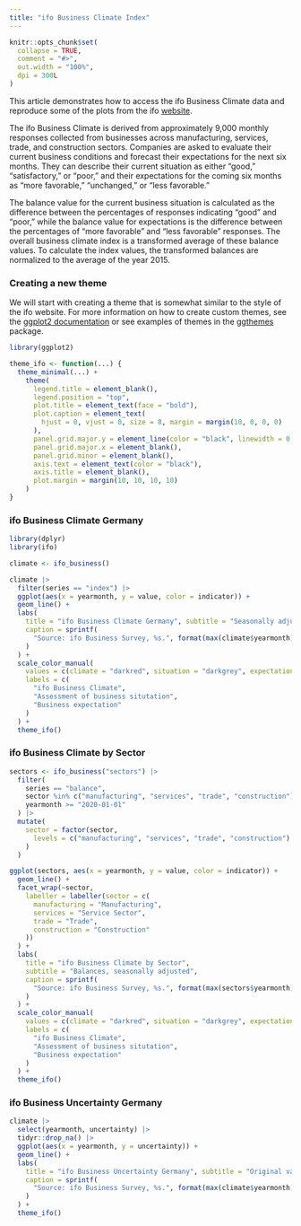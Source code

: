```yaml
---
title: "ifo Business Climate Index"
---
```


```r
knitr::opts_chunk$set(
  collapse = TRUE,
  comment = "#>",
  out.width = "100%",
  dpi = 300L
)
```

This article demonstrates how to access the ifo Business Climate data and reproduce some of the plots from the ifo [website](https://www.ifo.de/en/survey/ifo-business-climate-index-germany).

The ifo Business Climate is derived from approximately 9,000 monthly responses
collected from businesses across manufacturing, services, trade, and construction
sectors.
Companies are asked to evaluate their current business conditions and forecast their
expectations for the next six months.
They can describe their current situation as either "good," "satisfactory," or "poor,"
and their expectations for the coming six months as "more favorable," "unchanged," or
"less favorable."

The balance value for the current business situation is calculated as the difference
between the percentages of responses indicating "good" and "poor," while the balance
value for expectations is the difference between the percentages of "more favorable"
and "less favorable" responses.
The overall business climate index is a transformed average of these balance values.
To calculate the index values, the transformed balances are normalized to the average of the year 2015.

### Creating a new theme

We will start with creating a theme that is somewhat similar to the style of the ifo website.
For more information on how to create custom themes, see the [ggplot2 documentation](https://ggplot2.tidyverse.org/articles/ggplot2-in-packages.html#creating-a-new-theme)
or see examples of themes in the [ggthemes](https://cran.r-project.org/package=ggthemes) package.

```r
library(ggplot2)

theme_ifo <- function(...) {
  theme_minimal(...) +
    theme(
      legend.title = element_blank(),
      legend.position = "top",
      plot.title = element_text(face = "bold"),
      plot.caption = element_text(
        hjust = 0, vjust = 0, size = 8, margin = margin(10, 0, 0, 0)
      ),
      panel.grid.major.y = element_line(color = "black", linewidth = 0.2),
      panel.grid.major.x = element_blank(),
      panel.grid.minor = element_blank(),
      axis.text = element_text(color = "black"),
      axis.title = element_blank(),
      plot.margin = margin(10, 10, 10, 10)
    )
}
```

### ifo Business Climate Germany

```r
library(dplyr)
library(ifo)

climate <- ifo_business()

climate |>
  filter(series == "index") |>
  ggplot(aes(x = yearmonth, y = value, color = indicator)) +
  geom_line() +
  labs(
    title = "ifo Business Climate Germany", subtitle = "Seasonally adjusted",
    caption = sprintf(
      "Source: ifo Business Survey, %s.", format(max(climate$yearmonth), "%B %Y")
    )
  ) +
  scale_color_manual(
    values = c(climate = "darkred", situation = "darkgrey", expectation = "darkblue"),
    labels = c(
      "ifo Business Climate",
      "Assessment of business situtation",
      "Business expectation"
    )
  ) +
  theme_ifo()
```

### ifo Business Climate by Sector

```r
sectors <- ifo_business("sectors") |>
  filter(
    series == "balance",
    sector %in% c("manufacturing", "services", "trade", "construction"),
    yearmonth >= "2020-01-01"
  ) |>
  mutate(
    sector = factor(sector,
      levels = c("manufacturing", "services", "trade", "construction")
    )
  )

ggplot(sectors, aes(x = yearmonth, y = value, color = indicator)) +
  geom_line() +
  facet_wrap(~sector,
    labeller = labeller(sector = c(
      manufacturing = "Manufacturing",
      services = "Service Sector",
      trade = "Trade",
      construction = "Construction"
    ))
  ) +
  labs(
    title = "ifo Business Climate by Sector",
    subtitle = "Balances, seasonally adjusted",
    caption = sprintf(
      "Source: ifo Business Survey, %s.", format(max(sectors$yearmonth), "%B %Y")
    )
  ) +
  scale_color_manual(
    values = c(climate = "darkred", situation = "darkgrey", expectation = "darkblue"),
    labels = c(
      "ifo Business Climate",
      "Assessment of business situtation",
      "Business expectation"
    )
  ) +
  theme_ifo()
```

### ifo Business Uncertainty Germany

```r
climate |>
  select(yearmonth, uncertainty) |>
  tidyr::drop_na() |>
  ggplot(aes(x = yearmonth, y = uncertainty)) +
  geom_line() +
  labs(
    title = "ifo Business Uncertainty Germany", subtitle = "Original values",
    caption = sprintf(
      "Source: ifo Business Survey, %s.", format(max(climate$yearmonth), "%B %Y")
    )
  ) +
  theme_ifo()
```
